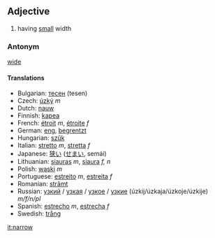 == Adjective ==
#having [[small]] width

=== Antonym ===
[[wide]]

====Translations====

*Bulgarian: [[тесен]] (tesen)
*Czech: [[úzký]] ''m''
*Dutch: [[nauw]]
*Finnish: [[kapea]]
*French: [[étroit]] ''m'', [[étroite]] ''f''
*German: [[eng]], [[begrentzt]]
*Hungarian: [[szűk]]
*Italian: [[stretto]] ''m'', [[stretta]] ''f''
*Japanese: [[狭い]] ([[せまい]], semái)
*Lithuanian: [[siauras]] ''m'', [[siaura]] ''f, n''
*Polish: [[wąski]] ''m''
*Portuguese: [[estreito]] ''m'', [[estreita]] ''f''
*Romanian: [[strâmt]]
*Russian: [[узкий]] / [[узкая]] / [[узкое]] / [[узкие]] (úzkij/úzkaja/úzkoje/úzkije) ''m/f/n/pl''
*Spanish: [[estrecho]] ''m'', [[estrecha]] ''f''
*Swedish: [[trång]]

[[it:narrow]]